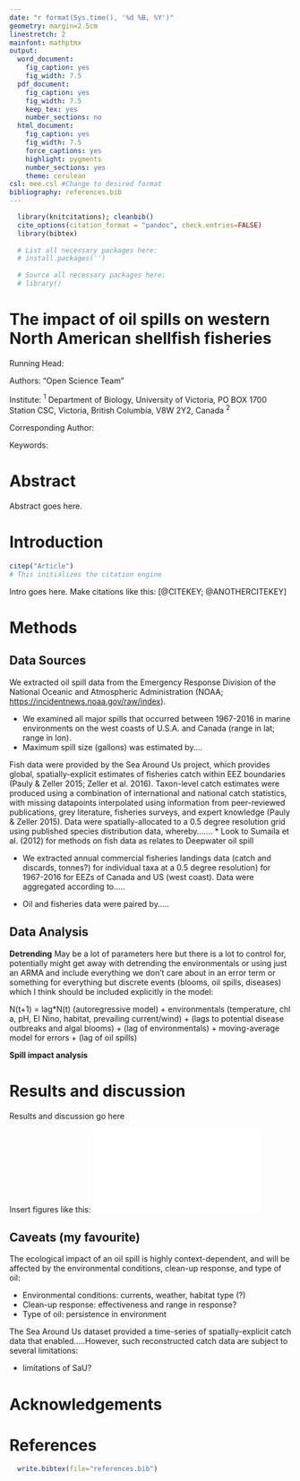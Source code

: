 ```yaml
---
date: "r format(Sys.time(), '%d %B, %Y')"
geometry: margin=2.5cm
linestretch: 2
mainfont: mathptmx
output:
  word_document:
    fig_caption: yes
    fig_width: 7.5
  pdf_document:
    fig_caption: yes
    fig_width: 7.5
    keep_tex: yes
    number_sections: no
  html_document:
    fig_caption: yes
    fig_width: 7.5
    force_captions: yes
    highlight: pygments
    number_sections: yes
    theme: cerulean
csl: mee.csl #Change to desired format
bibliography: references.bib
---
```

<!-- Install and source necessary packages -->
```r
  library(knitcitations); cleanbib()
  cite_options(citation_format = "pandoc", check.entries=FALSE)
  library(bibtex)
  
  # List all necessary packages here:
  # install.packages('')
  
  # Source all necessary packages here:
  # library()
```
\pagebreak

# The impact of oil spills on western North American shellfish fisheries {-}

Running Head:

Authors: "Open Science Team"

Institute: $^1$ Department of Biology, University of Victoria, PO BOX 1700 Station CSC, Victoria, British Columbia, V8W 2Y2, Canada $^2$

Corresponding Author:

Keywords: 

\pagebreak

# Abstract {-}

Abstract goes here.


\pagebreak


# Introduction {-}
<!-- Initialize citations -->
```r
citep("Article")
# This initializes the citation engine 
```

Intro goes here.
Make citations like this: [@CITEKEY; @ANOTHERCITEKEY]


# Methods {-}

## Data Sources {-}

We extracted oil spill data from the Emergency Response Division of the National Oceanic and Atmospheric Administration (NOAA; [https://incidentnews.noaa.gov/raw/index](https://incidentnews.noaa.gov/raw/index)). 

* We examined all major spills that occurred between 1967-2016 in marine environments on the west coasts of U.S.A. and Canada (range in lat; range in lon).   
* Maximum spill size (gallons) was estimated by....  

Fish data were provided by the Sea Around Us project, which provides global, spatially-explicit estimates of fisheries catch within EEZ boundaries (Pauly & Zeller 2015; Zeller et al. 2016). Taxon-level catch estimates were produced using a combination of international and national catch statistics, with missing datapoints interpolated using information from peer-reviewed publications, grey literature, fisheries surveys, and expert knowledge (Pauly & Zeller 2015). Data were spatially-allocated to a 0.5 degree resolution grid using published species distribution data, whereby....... 
* Look to Sumaila et al. (2012) for methods on fish data as relates to Deepwater oil spill

* We extracted annual commercial fisheries landings data (catch and discards, tonnes?) for individual taxa at a 0.5 degree resolution) for 1967-2016 for EEZs of Canada and US (west coast). Data were aggregated according to.....

* Oil and fisheries data were paired by.....



## Data Analysis {-}

**Detrending**
May be a lot of parameters here but there is a lot to control for, potentially might get away with detrending the environmentals or using just an ARMA and include everything we don't care about in an error term or something for everything but discrete events (blooms, oil spills, diseases) which I think should be included explicitly in the model:

N(t+1) = lag*N(t) (autoregressive model) + environmentals (temperature, chl a, pH, El Nino, habitat, prevailing current/wind) + (lags to potential disease outbreaks and algal blooms) + (lag of environmentals) + moving-average model for errors + (lag of oil spills)

**Spill impact analysis**


# Results and discussion {-}

Results and discussion go here

Insert figures like this: 
![Caption](../figures/figurefile.pdf) 

## Caveats (my favourite)

The ecological impact of an oil spill is highly context-dependent, and will be affected by the environmental conditions, clean-up response, and type of oil:

* Environmental conditions: currents, weather, habitat type (?)
* Clean-up response: effectiveness and range in response?
* Type of oil: persistence in environment

The Sea Around Us dataset provided a time-series of spatially-explicit catch data that enabled.....However, such reconstructed catch data are subject to several limitations:

* limitations of SaU?


# Acknowledgements {-}


# References {-}

```r
  write.bibtex(file="references.bib")
```



